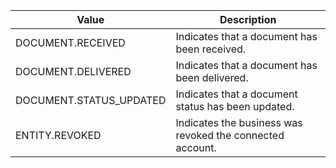 | Value                | Description                                   |
|----------------------|-----------------------------------------------|
| DOCUMENT.RECEIVED    | Indicates that a document has been received.  |
| DOCUMENT.DELIVERED        | Indicates that a document has been delivered.      |
| DOCUMENT.STATUS_UPDATED | Indicates that a document status has been updated. |
| ENTITY.REVOKED | Indicates the business was revoked the connected account. |
